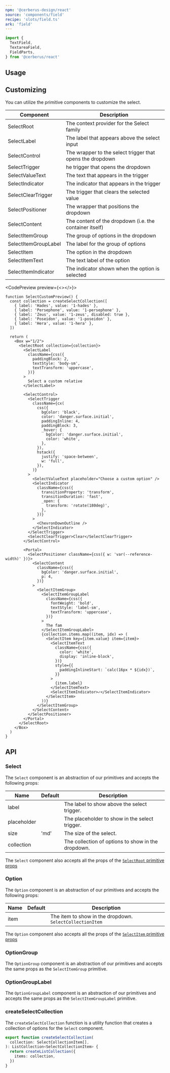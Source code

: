 ```yaml
---
npm: '@cerberus-design/react'
source: 'components/field'
recipe: 'slots/field.ts'
ark: 'field'
---
```



```ts
import {
  TextField,
  TextareaField,
  FieldParts,
} from '@cerberus/react'
```

## Usage

<LivePlaygroundWithCode />

## Customizing

You can utilize the primitive components to customize the select.

| Component | Description |
| --------- | ----------- |
| SelectRoot    | The context provider for the Select family |
| SelectLabel   | The label that appears above the select input |
| SelectControl | The wrapper to the select trigger that opens the dropdown |
| SelectTrigger | he trigger that opens the dropdown |
| SelectValueText | The text that appears in the trigger |
| SelectIndicator | The indicator that appears in the trigger |
| SelectClearTrigger | The trigger that clears the selected value |
| SelectPositioner | The wrapper that positions the dropdown |
| SelectContent | The content of the dropdown (i.e. the container itself) |
| SelectItemGroup | The group of options in the dropdown |
| SelectItemGroupLabel | The label for the group of options |
| SelectItem | The option in the dropdown |
| SelectItemText | The text label of the option |
| SelectItemIndicator | The indicator shown when the option is selected |

<CodePreview preview={<></>}>
```tsx
function SelectCustomPreview() {
  const collection = createSelectCollection([
    { label: 'Hades', value: '1-hades' },
    { label: 'Persephone', value: '1-persephone' },
    { label: 'Zeus', value: '1-zeus', disabled: true },
    { label: 'Poseidon', value: '1-poseidon' },
    { label: 'Hera', value: '1-hera' },
  ])

  return (
    <Box w="1/2">
      <SelectRoot collection={collection}>
        <SelectLabel
          className={css({
            paddingBlock: 2,
            textStyle: 'body-sm',
            textTransform: 'uppercase',
          })}
        >
          Select a custom relative
        </SelectLabel>

        <SelectControl>
          <SelectTrigger
            className={cx(
              css({
                bgColor: 'black',
                color: 'danger.surface.initial',
                paddingInline: 4,
                paddingBlock: 3,
                _hover: {
                  bgColor: 'danger.surface.initial',
                  color: 'white',
                },
              }),
              hstack({
                justify: 'space-between',
                w: 'full',
              }),
            )}
          >
            <SelectValueText placeholder="Choose a custom option" />
            <SelectIndicator
              className={css({
                transitionProperty: 'transform',
                transitionDuration: 'fast',
                _open: {
                  transform: 'rotate(180deg)',
                },
              })}
            >
              <ChevronDownOutline />
            </SelectIndicator>
          </SelectTrigger>
          <SelectClearTrigger>Clear</SelectClearTrigger>
        </SelectControl>

        <Portal>
          <SelectPositioner className={css({ w: 'var(--reference-width)' })}>
            <SelectContent
              className={css({
                bgColor: 'danger.surface.initial',
                p: 4,
              })}
            >
              <SelectItemGroup>
                <SelectItemGroupLabel
                  className={css({
                    fontWeight: 'bold',
                    textStyle: 'label-sm',
                    textTransform: 'uppercase',
                  })}
                >
                  The fam
                </SelectItemGroupLabel>
                {collection.items.map((item, idx) => (
                  <SelectItem key={item.value} item={item}>
                    <SelectItemText
                      className={css({
                        color: 'white',
                        display: 'inline-block',
                      })}
                      style={{
                        paddingInlineStart: `calc(16px * ${idx})`,
                      }}
                    >
                      {item.label}
                    </SelectItemText>
                    <SelectItemIndicator>✓</SelectItemIndicator>
                  </SelectItem>
                ))}
              </SelectItemGroup>
            </SelectContent>
          </SelectPositioner>
        </Portal>
      </SelectRoot>
    </Box>
  )
}
```
</CodePreview>


## API

### Select

The `Select` component is an abstraction of our primitives and accepts the following props:

| Name     | Default | Description                                            |
| -------- | ------- | ------------------------------------------------------ |
| label    |         | The label to show above the select trigger. |
| placeholder |         | The placeholder to show in the select trigger. |
| size        | 'md'    | The size of the select. |
| collection  |         | The collection of options to show in the dropdown. |

The `Select` component also accepts all the props of the [`SelectRoot` primitive props](https://ark-ui.com/react/docs/components/select#api-reference)

### Option

The `Option` component is an abstraction of our primitives and accepts the following props:

| Name     | Default | Description                                            |
| -------- | ------- | ------------------------------------------------------ |
| item     |       | The item to show in the dropdown. `SelectCollectionItem` |

The `Option` component also accepts all the props of the [`SelectItem` primitive props](https://ark-ui.com/react/docs/components/select#api-reference)

### OptionGroup

The `OptionGroup` component is an abstraction of our primitives and accepts the same props as the `SelectItemGroup` primitive.

### OptionGroupLabel

The `OptionGroupLabel` component is an abstraction of our primitives and accepts the same props as the `SelectItemGroupLabel` primitive.

### createSelectCollection

The `createSelectCollection` function is a utility function that creates a collection of options for the `Select` component.

```ts
export function createSelectCollection(
  collection: SelectCollectionItem[],
): ListCollection<SelectCollectionItem> {
  return createListCollection({
    items: collection,
  })
}
```
